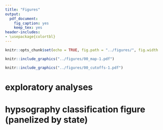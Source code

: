 ```yaml
---
title: "Figures"
output:
  pdf_document:
    fig_caption: yes
    keep_tex: yes
header-includes: 
- \usepackage{colortbl}
---
```


\arrayrulecolor{white}
```r
knitr::opts_chunk$set(echo = TRUE, fig.path = "../figures/", fig.width = 5, fig.height = 6, dev = c("pdf"))
```

\pagebreak

```r
knitr::include_graphics("../figures/00_map-1.pdf")
```

```r
knitr::include_graphics("../figures/00_cutoffs-1.pdf")
```

# exploratory analyses

# hypsography classification figure (panelized by state)


